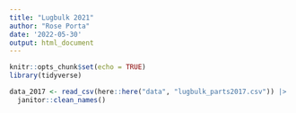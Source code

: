 ```yaml
---
title: "Lugbulk 2021"
author: "Rose Porta"
date: '2022-05-30'
output: html_document
---
```


```r
knitr::opts_chunk$set(echo = TRUE)
library(tidyverse)
```


```r
data_2017 <- read_csv(here::here("data", "lugbulk_parts2017.csv")) |> 
  janitor::clean_names()
```


